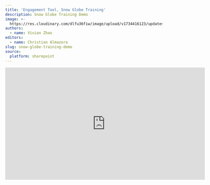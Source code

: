 ```yaml
---
title: 'Engagement Tool, Snow Globe Training'
description: Snow Globe Training Demo
image: >-
  https://res.cloudinary.com/dlfu36fiw/image/upload/v1734416123/updates/snow-globe/headerimg_grjozu.png
authors:
  - name: Vivian Zhao
editors:
  - name: Christian Almazora
slug: snow-globe-training-demo
source:
  platform: sharepoint
---
```


<p>
  <div className="max-w-screen overflow-auto flex justify-center">
    <iframe src="https://roardigitalus-my.sharepoint.com/personal/vivian_zhao_betmgm_com/_layouts/15/embed.aspx?UniqueId=0357f9d3-fe86-4659-b1e0-4b1fa3540691&embed=%7B%22ust%22%3Atrue%2C%22hv%22%3A%22CopyEmbedCode%22%7D&referrer=StreamWebApp&referrerScenario=EmbedDialog.Create" width="640" height="360" frameborder="0" scrolling="no" allowfullscreen title="Engagement Tool, Snow Globe Training.mp4" />
  </div>
</p>

The US Team have provided us a Snow Globe Promotion Tutorial as we may get more Snow Globe tickets from now on. See video above for the training video.

A documentation page will be added soon.

